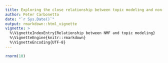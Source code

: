 ```yaml
---
title: Exploring the close relationship between topic modeling and non-negative matrix factorization
author: Peter Carbonetto
date: "`r Sys.Date()`"
output: rmarkdown::html_vignette
vignette: >
  %\VignetteIndexEntry{Relationship between NMF and topic modeling}
  %\VignetteEngine{knitr::rmarkdown}
  %\VignetteEncoding{UTF-8}
---
```


```r
rnorm(10)
```
